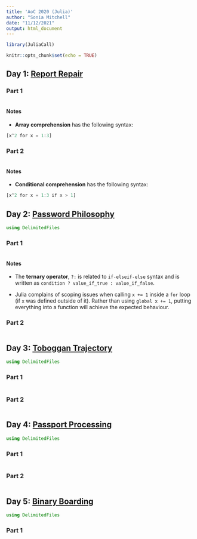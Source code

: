 ```yaml
---
title: 'AoC 2020 (Julia)'
author: "Sonia Mitchell"
date: "11/12/2021"
output: html_document
---
```


```r
library(JuliaCall)

knitr::opts_chunk$set(echo = TRUE)
```

## Day 1: [Report Repair](https://adventofcode.com/2020/day/1)

### Part 1

```julia
```

#### Notes

* **Array comprehension** has the following syntax:

```julia
[x^2 for x = 1:3]
```

### Part 2

```julia
```

#### Notes

* **Conditional comprehension** has the following syntax:

```julia
[x^2 for x = 1:3 if x > 1]
```

## Day 2: [Password Philosophy](https://adventofcode.com/2020/day/2)

```julia
using DelimitedFiles
```

### Part 1

```julia
```

#### Notes

* The **ternary operator**, `?:` is related to `if-elseif-else` syntax and is 
written as `condition ? value_if_true : value_if_false`.

* Julia complains of scoping issues when calling `x += 1` inside a `for` loop (if
`x` was defined outside of it). Rather than using `global x += 1`, putting 
everything into a function will achieve the expected behaviour.

### Part 2

```julia
```

## Day 3: [Toboggan Trajectory](https://adventofcode.com/2020/day/3)

```julia
using DelimitedFiles
```

### Part 1

```julia
```

### Part 2

```julia
```

## Day 4: [Passport Processing](https://adventofcode.com/2020/day/4)

```julia
using DelimitedFiles
```

### Part 1

```julia
```

### Part 2

```julia
```

## Day 5: [Binary Boarding](https://adventofcode.com/2020/day/5)

```julia
using DelimitedFiles
```

### Part 1

```julia
```

